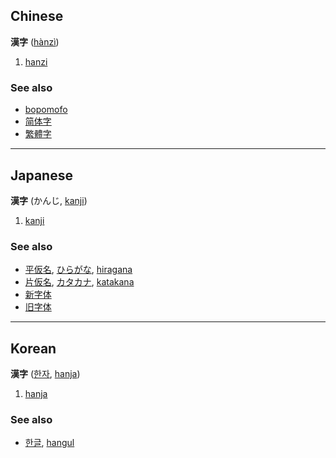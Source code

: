 ==Chinese==
'''漢字''' ([[hànzì]])

# [[hanzi]]

===See also===
*[[bopomofo]]
*[[简体字]]
*[[繁體字]]

----

==Japanese==
'''漢字''' (かんじ, [[kanji]])

# [[kanji]]

===See also===
*[[平仮名]], [[ひらがな]], [[hiragana]]
*[[片仮名]], [[カタカナ]], [[katakana]]
*[[新字体]]
*[[旧字体]]

----

==Korean==
'''漢字''' ([[한자]], [[hanja]])

# [[hanja]]

===See also===
*[[한글]], [[hangul]]